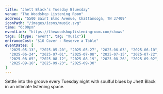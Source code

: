 ```yaml
---
title: "Jhett Black’s Tuesday Bluesday"
venue: "The Woodshop Listening Room"
address: "5500 Saint Elmo Avenue, Chattanooga, TN 37409"
iconPath: "/images/icons/music.svg"
time: "6:00pm"
eventLink: "https://thewoodshoplisteningroom.com/shows"
tags: [{type: "event", tag: "music"}]
entranceCost: "$10 Cover - Reserve a Table"
eventDates: [
  "2025-05-13", "2025-05-20", "2025-05-27", "2025-06-03", "2025-06-10", "2025-06-17",
  "2025-06-24", "2025-07-01", "2025-07-08", "2025-07-15", "2025-07-22", "2025-07-29",
  "2025-08-05", "2025-08-12", "2025-08-19", "2025-08-26", "2025-09-02", "2025-09-09",
  "2025-09-16", "2025-09-23", "2025-09-30"
]
---
```


Settle into the groove every Tuesday night with soulful blues by Jhett Black in an intimate listening space.